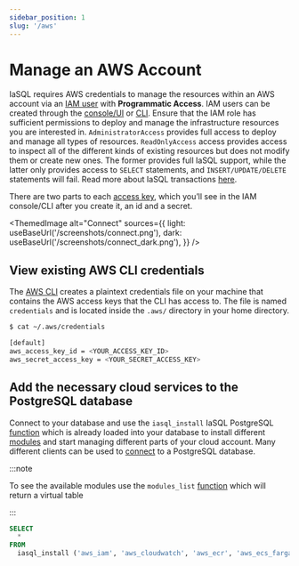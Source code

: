 ```yaml
---
sidebar_position: 1
slug: '/aws'
---
```


# Manage an AWS Account

IaSQL requires AWS credentials to manage the resources within an AWS account via an [IAM user](https://docs.aws.amazon.com/IAM/latest/UserGuide/id_users.html) with **Programmatic Access**. IAM users can be created through the [console/UI](https://docs.aws.amazon.com/IAM/latest/UserGuide/id_users_create.html#id_users_create_console) or [CLI](https://docs.aws.amazon.com/IAM/latest/UserGuide/id_users_create.html#id_users_create_cliwpsapi). Ensure that the IAM role has sufficient permissions to deploy and manage the infrastructure resources you are interested in. `AdministratorAccess` provides full access to deploy and manage all types of resources. `ReadOnlyAccess` access provides access to inspect all of the different kinds of existing resources but does not modify them or create new ones. The former provides full IaSQL support, while the latter only provides access to `SELECT` statements, and `INSERT/UPDATE/DELETE` statements will fail. Read more about IaSQL transactions [here](../concepts/transaction.md).

There are two parts to each [access key](https://docs.aws.amazon.com/general/latest/gr/aws-sec-cred-types.html#access-keys-and-secret-access-keys), which you’ll see in the IAM console/CLI after you create it, an id and a secret.


<ThemedImage
  alt="Connect"
  sources={{
    light: useBaseUrl('/screenshots/connect.png'),
    dark: useBaseUrl('/screenshots/connect_dark.png'),
  }}
/>


## View existing AWS CLI credentials

The [AWS CLI](https://docs.aws.amazon.com/cli/latest/userguide/getting-started-install.html) creates a plaintext credentials file on your machine that contains the AWS access keys that the CLI has access to. The file is named `credentials` and is located inside the `.aws/` directory in your home directory.

```bash
$ cat ~/.aws/credentials

[default]
aws_access_key_id = <YOUR_ACCESS_KEY_ID>
aws_secret_access_key = <YOUR_SECRET_ACCESS_KEY>
```

## Add the necessary cloud services to the PostgreSQL database

Connect to your database and use the `iasql_install` IaSQL PostgreSQL [function](../modules/builtin/iasql_functions.md) which is already loaded into your database to install different [modules](../concepts/module.md) and start managing different parts of your cloud account. Many different clients can be used to [connect](../how-to/connect.mdx) to a PostgreSQL database.

:::note

To see the available modules use the `modules_list` [function](../modules/builtin/iasql_functions.md) which will return a virtual table

:::

```sql
SELECT
  *
FROM
  iasql_install ('aws_iam', 'aws_cloudwatch', 'aws_ecr', 'aws_ecs_fargate', 'aws_elb', 'aws_security_group', 'aws_vpc');
```
